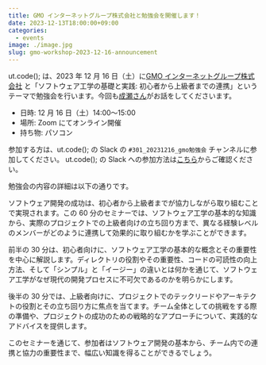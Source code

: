 ```yaml
---
title: GMO インターネットグループ株式会社と勉強会を開催します！
date: 2023-12-13T18:00:00+09:00
categories:
  - events
image: ./image.jpg
slug: gmo-workshop-2023-12-16-announcement
---
```


ut.code(); は、2023 年 12 月 16 日（土）に[GMO インターネットグループ株式会社](https://www.gmo.jp/) と「ソフトウェア工学の基礎と実践: 初心者から上級者までの連携」というテーマで勉強会を行います。今回も[成瀬さん](https://nrslib.com/)がお話をしてくださいます。

- 日時: 12 月 16 日（土）14:00〜15:00
- 場所: Zoom にてオンライン開催
- 持ち物: パソコン

参加する方は、ut.code(); の Slack の `#301_20231216_gmo勉強会` チャンネルに参加してください。
ut.code(); の Slack への参加方法は[こちら](/join)からご確認ください。

勉強会の内容の詳細は以下の通りです。

ソフトウェア開発の成功は、初心者から上級者までが協力しながら取り組むことで実現されます。この 60 分のセミナーでは、ソフトウェア工学の基本的な知識から、実際のプロジェクトでの上級者向けの立ち回り方まで、異なる経験レベルのメンバーがどのように連携して効果的に取り組むかを学ぶことができます。

前半の 30 分は、初心者向けに、ソフトウェア工学の基本的な概念とその重要性を中心に解説します。ディレクトリの役割やその重要性、コードの可読性の向上方法、そして「シンプル」と「イージー」の違いとは何かを通じて、ソフトウェア工学がなぜ現代の開発プロセスに不可欠であるのかを明らかにします。

後半の 30 分では、上級者向けに、プロジェクトでのテックリードやアーキテクトの役割とその立ち回り方に焦点を当てます。チーム全体としての挑戦をする際の準備や、プロジェクトの成功のための戦略的なアプローチについて、実践的なアドバイスを提供します。

このセミナーを通じて、参加者はソフトウェア開発の基本から、チーム内での連携と協力の重要性まで、幅広い知識を得ることができるでしょう。
